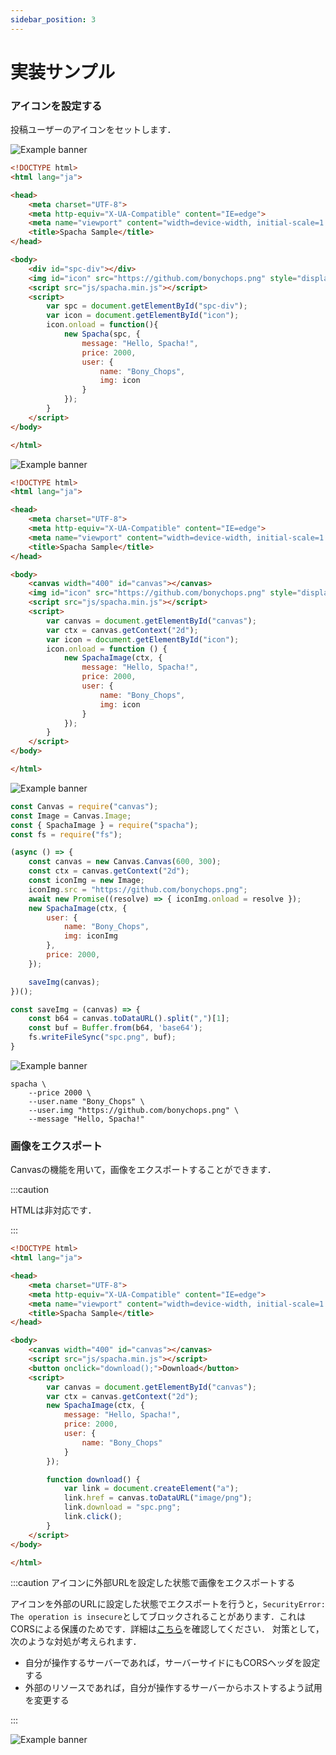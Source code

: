 ```yaml
---
sidebar_position: 3
---
```



# 実装サンプル


### アイコンを設定する
投稿ユーザーのアイコンをセットします．

<Tabs groupId="view-types">
  <TabItem value="html" label="HTML" default>

![Example banner](/img/html/html-profile.png)


```html title="index.html" {19-26}
<!DOCTYPE html>
<html lang="ja">

<head>
    <meta charset="UTF-8">
    <meta http-equiv="X-UA-Compatible" content="IE=edge">
    <meta name="viewport" content="width=device-width, initial-scale=1.0">
    <title>Spacha Sample</title>
</head>

<body>
    <div id="spc-div"></div>
    <img id="icon" src="https://github.com/bonychops.png" style="display: none;">
    <script src="js/spacha.min.js"></script>
    <script>
        var spc = document.getElementById("spc-div");
        var icon = document.getElementById("icon");
        icon.onload = function(){
            new Spacha(spc, {
                message: "Hello, Spacha!",
                price: 2000,
                user: {
                    name: "Bony_Chops",
                    img: icon
                }
            });
        }
    </script>
</body>

</html>
```


  </TabItem>
  <TabItem value="canvas" label="HTML(Canvas)">

![Example banner](/img/html/canvas-profile.png)


```html title="index.html" {20-27}
<!DOCTYPE html>
<html lang="ja">

<head>
    <meta charset="UTF-8">
    <meta http-equiv="X-UA-Compatible" content="IE=edge">
    <meta name="viewport" content="width=device-width, initial-scale=1.0">
    <title>Spacha Sample</title>
</head>

<body>
    <canvas width="400" id="canvas"></canvas>
    <img id="icon" src="https://github.com/bonychops.png" style="display: none;">
    <script src="js/spacha.min.js"></script>
    <script>
        var canvas = document.getElementById("canvas");
        var ctx = canvas.getContext("2d");
        var icon = document.getElementById("icon");
        icon.onload = function () {
            new SpachaImage(ctx, {
                message: "Hello, Spacha!",
                price: 2000,
                user: {
                    name: "Bony_Chops",
                    img: icon
                }
            });
        }
    </script>
</body>

</html>
```


  </TabItem>
  <TabItem value="nodejs" label="Node.js">

![Example banner](/img/samples/icon.png)


```javascript title="index.js" {12-18}
const Canvas = require("canvas");
const Image = Canvas.Image;
const { SpachaImage } = require("spacha");
const fs = require("fs");

(async () => {
    const canvas = new Canvas.Canvas(600, 300);
    const ctx = canvas.getContext("2d");
    const iconImg = new Image;
    iconImg.src = "https://github.com/bonychops.png";
    await new Promise((resolve) => { iconImg.onload = resolve });
    new SpachaImage(ctx, {
        user: {
            name: "Bony_Chops",
            img: iconImg
        },
        price: 2000,
    });

    saveImg(canvas);
})();

const saveImg = (canvas) => {
    const b64 = canvas.toDataURL().split(",")[1];
    const buf = Buffer.from(b64, 'base64');
    fs.writeFileSync("spc.png", buf);
}
```

  </TabItem>
   <TabItem value="cli" label="CLI" default>

![Example banner](/img/samples/icon.png)

```
spacha \
    --price 2000 \
    --user.name "Bony_Chops" \
    --user.img "https://github.com/bonychops.png" \
    --message "Hello, Spacha!"
```

   </TabItem>
</Tabs>


### 画像をエクスポート
Canvasの機能を用いて，画像をエクスポートすることができます．
<Tabs groupId="view-types">
  <TabItem value="html" label="HTML" default>

:::caution

HTMLは非対応です．

:::

  </TabItem>
  <TabItem value="canvas" label="Canvas" default>


```html title="index.html"
<!DOCTYPE html>
<html lang="ja">

<head>
    <meta charset="UTF-8">
    <meta http-equiv="X-UA-Compatible" content="IE=edge">
    <meta name="viewport" content="width=device-width, initial-scale=1.0">
    <title>Spacha Sample</title>
</head>

<body>
    <canvas width="400" id="canvas"></canvas>
    <script src="js/spacha.min.js"></script>
    <button onclick="download();">Download</button>
    <script>
        var canvas = document.getElementById("canvas");
        var ctx = canvas.getContext("2d");
        new SpachaImage(ctx, {
            message: "Hello, Spacha!",
            price: 2000,
            user: {
                name: "Bony_Chops"
            }
        });

        function download() {
            var link = document.createElement("a");
            link.href = canvas.toDataURL("image/png");
            link.download = "spc.png";
            link.click();
        }
    </script>
</body>

</html>
```


:::caution アイコンに外部URLを設定した状態で画像をエクスポートする

アイコンを外部のURLに設定した状態でエクスポートを行うと，`SecurityError: The operation is insecure`としてブロックされることがあります．これはCORSによる保護のためです．詳細は[こちら](https://developer.mozilla.org/ja/docs/Web/HTML/CORS_enabled_image)を確認してください．
対策として，次のような対処が考えられます．
- 自分が操作するサーバーであれば，サーバーサイドにもCORSヘッダを設定する
- 外部のリソースであれば，自分が操作するサーバーからホストするよう試用を変更する

:::

![Example banner](/img/html/canvas-save.png)

  </TabItem>
</Tabs>
